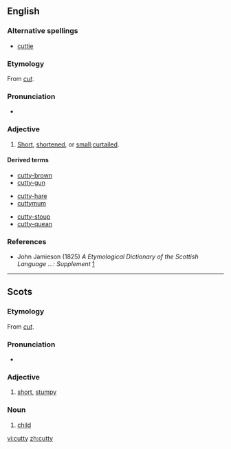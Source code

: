 ==English==

===Alternative spellings===
* [[cuttie]]

===Etymology===
From ''[[cut]]''.

===Pronunciation===
* {{IPA|/ˈkʌti/}}

===Adjective===
{{en-adj}}

# {{context|Scotland|Northern England}} [[short|Short]], [[shortened]], or [[small]];[[curtailed]].

====Derived terms====
{{top3}}
* [[cutty-brown]]
* [[cutty-gun]]
{{mid3}}
* [[cutty-hare]]
* [[cuttymum]]
{{mid3}}
* [[cutty-stoup]]
* [[cutty-quean]]
{{bottom3}}

===References===
* John Jamieson (1825) ''A Etymological Dictionary of the Scottish Language ...: Supplement'' [http://books.google.com/books?id=UGAJAAAAQAAJ&dq=cutty+cuttie&lr=&source=gbs_summary_s&cad=0]

----

==Scots==

===Etymology===
From ''[[cut]]''.

===Pronunciation===
* {{IPA|/ˈkʌtɪ/|/ˈkʌti/|lang=sco}}

===Adjective===
{{sco-adj}}

# [[short]], [[stumpy]]

===Noun===
{{sco-noun|cutties}}

# {{archaic|lang=sco}} [[child]]

[[vi:cutty]]
[[zh:cutty]]